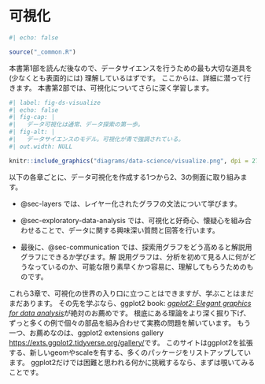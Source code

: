 # 可視化 {#sec-visualize .unnumbered}

```r
#| echo: false

source("_common.R")
```

本書第1部を読んだ後なので、データサイエンスを行うための最も大切な道具を (少なくとも表面的には) 理解しているはずです。
ここからは、詳細に潜って行きます。
本書第2部では、可視化についてさらに深く学習します。

```r
#| label: fig-ds-visualize
#| echo: false
#| fig-cap: |
#|   データ可視化は通常、データ探索の第一歩。
#| fig-alt: |
#|   データサイエンスのモデル。可視化が青で強調されている。
#| out.width: NULL

knitr::include_graphics("diagrams/data-science/visualize.png", dpi = 270)
```

以下の各章ごとに、データ可視化を作成する1つから2、3の側面に取り組みます。

-   @sec-layers では、レイヤー化されたグラフの文法について学びます。

-   @sec-exploratory-data-analysis では、可視化と好奇心、懐疑心を組み合わせることで、データに関する興味深い質問と回答を行います。

-   最後に、@sec-communication では、探索用グラフをどう高めると解説用グラフにできるか学びます。解
    説用グラフは、分析を初めて見る人に何がどうなっているのか、可能な限り素早くかつ容易に、理解してもらうためのものです。

これら3章で、可視化の世界の入り口に立つことはできますが、学ぶことはまだまだあります。
その先を学ぶなら、ggplot2 book: [*ggplot2: Elegant graphics for data analysis*](https://ggplot2-book.org/)が絶対のお薦めです。
根底にある理論をより深く掘り下げ、ずっと多くの例で個々の部品を組み合わせて実務の問題を解いています。
もう一つ、お薦めなのは、ggplot2 extensions gallery <https://exts.ggplot2.tidyverse.org/gallery/>です。
このサイトはggplot2を拡張する、新しいgeomやscaleを有する、多くのパッケージをリストアップしています。
ggplot2だけでは困難と思われる何かに挑戦するなら、まずは覗いてみることです。
